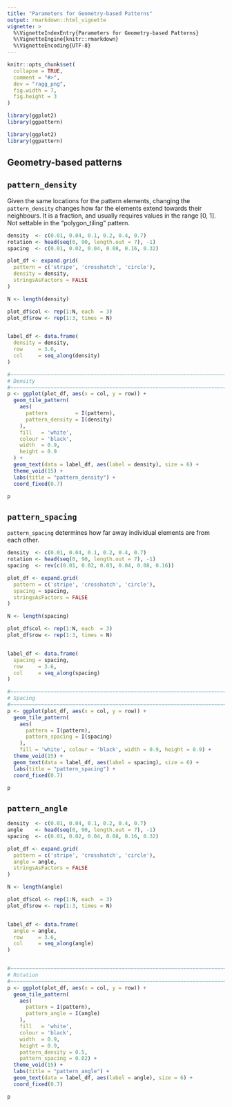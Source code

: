 ```yaml
---
title: "Parameters for Geometry-based Patterns"
output: rmarkdown::html_vignette
vignette: >
  %\VignetteIndexEntry{Parameters for Geometry-based Patterns}
  %\VignetteEngine{knitr::rmarkdown}
  %\VignetteEncoding{UTF-8}
---
```


```r
knitr::opts_chunk$set(
  collapse = TRUE,
  comment = "#>",
  dev = "ragg_png",
  fig.width = 7,
  fig.height = 3
)

library(ggplot2)
library(ggpattern)
```

```r
library(ggplot2)
library(ggpattern)
```

Geometry-based patterns
-------------------------------------------------------------------------------

`pattern_density`
-------------------------------------------------------------------------------

Given the same locations for the pattern elements, changing the `pattern_density`
changes how far the elements extend towards their neighbours.  It is a fraction, 
and usually requires values in the range [0, 1].  Not settable in the "polygon_tiling" pattern.

```r
density  <- c(0.01, 0.04, 0.1, 0.2, 0.4, 0.7)
rotation <- head(seq(0, 90, length.out = 7), -1)
spacing  <- c(0.01, 0.02, 0.04, 0.08, 0.16, 0.32)

plot_df <- expand.grid(
  pattern = c('stripe', 'crosshatch', 'circle'),
  density = density,
  stringsAsFactors = FALSE
)

N <- length(density)

plot_df$col <- rep(1:N, each  = 3)
plot_df$row <- rep(1:3, times = N)


label_df <- data.frame(
  density = density,
  row     = 3.6,
  col     = seq_along(density)
)

#~~~~~~~~~~~~~~~~~~~~~~~~~~~~~~~~~~~~~~~~~~~~~~~~~~~~~~~~~~~~~~~~~~~~~~~~~~~~~
# Density
#~~~~~~~~~~~~~~~~~~~~~~~~~~~~~~~~~~~~~~~~~~~~~~~~~~~~~~~~~~~~~~~~~~~~~~~~~~~~~
p <- ggplot(plot_df, aes(x = col, y = row)) + 
  geom_tile_pattern(
    aes(
      pattern         = I(pattern), 
      pattern_density = I(density)
    ), 
    fill   = 'white', 
    colour = 'black', 
    width  = 0.9, 
    height = 0.9
  ) + 
  geom_text(data = label_df, aes(label = density), size = 6) +
  theme_void(15) + 
  labs(title = "pattern_density") + 
  coord_fixed(0.7)

p
```



`pattern_spacing`
-------------------------------------------------------------------------------

`pattern_spacing` determines how far away individual elements are from each
other.

```r
density  <- c(0.01, 0.04, 0.1, 0.2, 0.4, 0.7)
rotation <- head(seq(0, 90, length.out = 7), -1)
spacing  <- rev(c(0.01, 0.02, 0.03, 0.04, 0.08, 0.16))

plot_df <- expand.grid(
  pattern = c('stripe', 'crosshatch', 'circle'),
  spacing = spacing,
  stringsAsFactors = FALSE
)

N <- length(spacing)

plot_df$col <- rep(1:N, each  = 3)
plot_df$row <- rep(1:3, times = N)


label_df <- data.frame(
  spacing = spacing,
  row     = 3.6,
  col     = seq_along(spacing)
)

#~~~~~~~~~~~~~~~~~~~~~~~~~~~~~~~~~~~~~~~~~~~~~~~~~~~~~~~~~~~~~~~~~~~~~~~~~~~~~
# Spacing
#~~~~~~~~~~~~~~~~~~~~~~~~~~~~~~~~~~~~~~~~~~~~~~~~~~~~~~~~~~~~~~~~~~~~~~~~~~~~~
p <- ggplot(plot_df, aes(x = col, y = row)) + 
  geom_tile_pattern(
    aes(
      pattern = I(pattern), 
      pattern_spacing = I(spacing)
    ), 
    fill = 'white', colour = 'black', width = 0.9, height = 0.9) + 
  theme_void(15) + 
  geom_text(data = label_df, aes(label = spacing), size = 6) +
  labs(title = "pattern_spacing") + 
  coord_fixed(0.7)

p
```



`pattern_angle`
-------------------------------------------------------------------------------

```r
density  <- c(0.01, 0.04, 0.1, 0.2, 0.4, 0.7)
angle    <- head(seq(0, 90, length.out = 7), -1)
spacing  <- c(0.01, 0.02, 0.04, 0.08, 0.16, 0.32)

plot_df <- expand.grid(
  pattern = c('stripe', 'crosshatch', 'circle'),
  angle = angle,
  stringsAsFactors = FALSE
)

N <- length(angle)

plot_df$col <- rep(1:N, each  = 3)
plot_df$row <- rep(1:3, times = N)


label_df <- data.frame(
  angle = angle,
  row     = 3.6,
  col     = seq_along(angle)
)


#~~~~~~~~~~~~~~~~~~~~~~~~~~~~~~~~~~~~~~~~~~~~~~~~~~~~~~~~~~~~~~~~~~~~~~~~~~~~~
# Rotation
#~~~~~~~~~~~~~~~~~~~~~~~~~~~~~~~~~~~~~~~~~~~~~~~~~~~~~~~~~~~~~~~~~~~~~~~~~~~~~
p <- ggplot(plot_df, aes(x = col, y = row)) + 
  geom_tile_pattern(
    aes(
      pattern = I(pattern), 
      pattern_angle = I(angle)
    ), 
    fill   = 'white', 
    colour = 'black', 
    width  = 0.9, 
    height = 0.9, 
    pattern_density = 0.5, 
    pattern_spacing = 0.02) + 
  theme_void(15) + 
  labs(title = "pattern_angle") +
  geom_text(data = label_df, aes(label = angle), size = 6) +
  coord_fixed(0.7)

p
```


